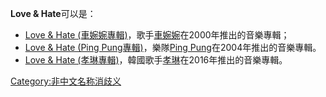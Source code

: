 '''Love & Hate'''可以是：
*[[Love_&_Hate_(車婉婉專輯)|Love & Hate (車婉婉專輯)]]，歌手[[車婉婉|車婉婉]]在2000年推出的音樂專輯；
*[[Love_&_Hate_(Ping_Pung專輯)|Love & Hate (Ping Pung專輯)]]，樂隊[[Ping_Pung|Ping Pung]]在2004年推出的音樂專輯。
*[[Love_&_Hate_(孝琳專輯)|Love & Hate (孝琳專輯)]]，韓國歌手[[孝琳|孝琳]]在2016年推出的音樂專輯。

{{disambig|cat=作品消歧義}}

[[Category:非中文名称消歧义|Category:非中文名称消歧义]]